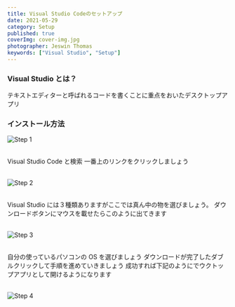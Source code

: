 ```yaml
---
title: Visual Studio Codeのセットアップ
date: 2021-05-29
category: Setup
published: true
coverImg: cover-img.jpg
photographer: Jeswin Thomas
keywords: ["Visual Studio", "Setup"]
---
```


### Visual Studio とは？

テキストエディターと呼ばれるコードを書くことに重点をおいたデスクトップアプリ

### インストール方法

![Step 1](step1.png)

<br />
Visual Studio Code と検索 一番上のリンクをクリックしましょう

<br />
<br />

![Step 2](step2.png)

<br />
Visual Studio には３種類ありますがここでは真ん中の物を選びましょう。 ダウンロードボタンにマウスを載せたらこのように出てきます

<br />
<br />

![Step 3](step3.png)

<br />
自分の使っているパソコンの OS を選びましょう ダウンロードが完了したダブルクリックして手順を進めていきましょう
成功すれば下記のようにでウクトップアプリとして開けるようになります

<br />
<br />

![Step 4](step4.png)
